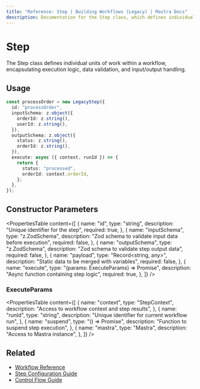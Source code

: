 ```yaml
---
title: "Reference: Step | Building Workflows (Legacy) | Mastra Docs"
description: Documentation for the Step class, which defines individual units of work within a workflow.
---
```


# Step

The Step class defines individual units of work within a workflow, encapsulating execution logic, data validation, and input/output handling.

## Usage

```typescript
const processOrder = new LegacyStep({
  id: "processOrder",
  inputSchema: z.object({
    orderId: z.string(),
    userId: z.string(),
  }),
  outputSchema: z.object({
    status: z.string(),
    orderId: z.string(),
  }),
  execute: async ({ context, runId }) => {
    return {
      status: "processed",
      orderId: context.orderId,
    };
  },
});
```

## Constructor Parameters

<PropertiesTable
  content={[
    {
      name: "id",
      type: "string",
      description: "Unique identifier for the step",
      required: true,
    },
    {
      name: "inputSchema",
      type: "z.ZodSchema",
      description: "Zod schema to validate input data before execution",
      required: false,
    },
    {
      name: "outputSchema",
      type: "z.ZodSchema",
      description: "Zod schema to validate step output data",
      required: false,
    },
    {
      name: "payload",
      type: "Record<string, any>",
      description: "Static data to be merged with variables",
      required: false,
    },
    {
      name: "execute",
      type: "(params: ExecuteParams) => Promise<any>",
      description: "Async function containing step logic",
      required: true,
    },
  ]}
/>

### ExecuteParams

<PropertiesTable
  content={[
    {
      name: "context",
      type: "StepContext",
      description: "Access to workflow context and step results",
    },
    {
      name: "runId",
      type: "string",
      description: "Unique identifier for current workflow run",
    },
    {
      name: "suspend",
      type: "() => Promise<void>",
      description: "Function to suspend step execution",
    },
    {
      name: "mastra",
      type: "Mastra",
      description: "Access to Mastra instance",
    },
  ]}
/>

## Related

- [Workflow Reference](./workflow.mdx)
- [Step Configuration Guide](../../docs/workflows-legacy/steps.mdx)
- [Control Flow Guide](../../docs/workflows-legacy/control-flow.mdx)